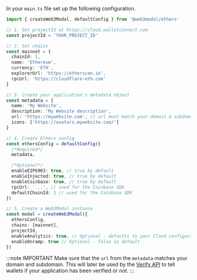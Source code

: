 
In your `main.ts` file set up the following configuration.

```ts
import { createWeb3Modal, defaultConfig } from '@web3modal/ethers'

// 1. Get projectId at https://cloud.walletconnect.com
const projectId = 'YOUR_PROJECT_ID'

// 2. Set chains
const mainnet = {
  chainId: 1,
  name: 'Ethereum',
  currency: 'ETH',
  explorerUrl: 'https://etherscan.io',
  rpcUrl: 'https://cloudflare-eth.com'
}

// 3. Create your application's metadata object
const metadata = {
  name: 'My Website',
  description: 'My Website description',
  url: 'https://mywebsite.com', // url must match your domain & subdomain
  icons: ['https://avatars.mywebsite.com/']
}

// 4. Create Ethers config
const ethersConfig = defaultConfig({
  /*Required*/
  metadata,

  /*Optional*/
  enableEIP6963: true, // true by default
  enableInjected: true, // true by default
  enableCoinbase: true, // true by default
  rpcUrl: '...', // used for the Coinbase SDK
  defaultChainId: 1 // used for the Coinbase SDK
})

// 5. Create a Web3Modal instance
const modal = createWeb3Modal({
  ethersConfig,
  chains: [mainnet],
  projectId,
  enableAnalytics: true, // Optional - defaults to your Cloud configuration
  enableOnramp: true // Optional - false as default
})
```

:::note IMPORTANT
Make sure that the `url` from the `metadata` matches your domain and subdomain. This will later be used by the [Verify API](../../../../cloud/verify.md) to tell wallets if your application has been verified or not.
:::
